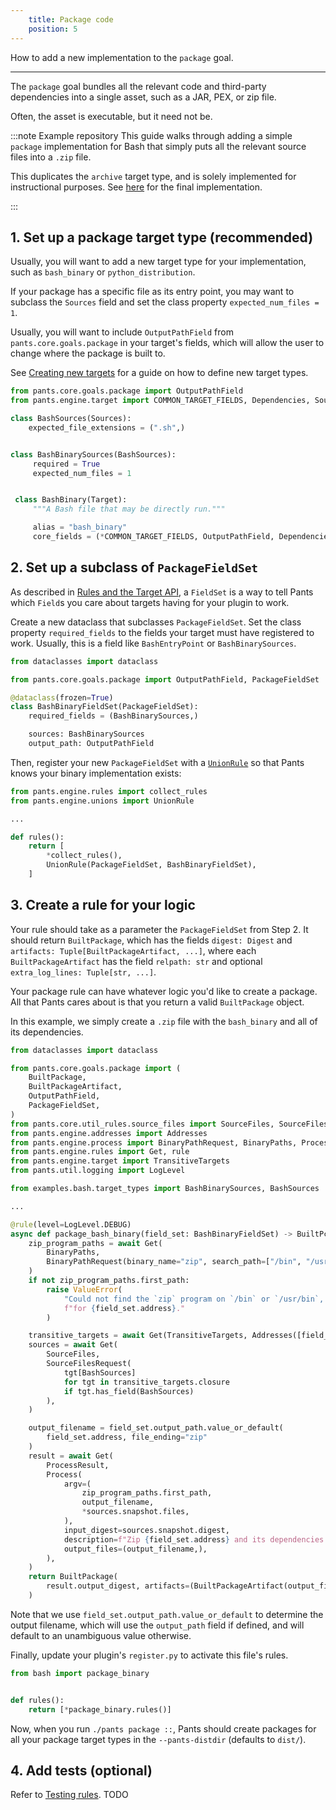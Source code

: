 ```yaml
---
    title: Package code
    position: 5
---
```


How to add a new implementation to the `package` goal.

---

The `package` goal bundles all the relevant code and third-party dependencies into a single asset, such as a JAR, PEX, or zip file. 

Often, the asset is executable, but it need not be.

:::note Example repository
This guide walks through adding a simple `package` implementation for Bash that simply puts all the relevant source files into a `.zip` file.

This duplicates the `archive` target type, and is solely implemented for instructional purposes. See [here](https://github.com/pantsbuild/example-plugin/blob/main/pants-plugins/examples/bash/package_binary.py) for the final implementation.

:::


## 1. Set up a package target type (recommended)
Usually, you will want to add a new target type for your implementation, such as `bash_binary` or `python_distribution`.

If your package has a specific file as its entry point, you may want to subclass the `Sources` field and set the class property `expected_num_files = 1`.

Usually, you will want to include `OutputPathField` from `pants.core.goals.package` in your target's fields, which will allow the user to change where the package is built to.

See [Creating new targets](doc:target-api-new-targets) for a guide on how to define new target types. 

```python
from pants.core.goals.package import OutputPathField
from pants.engine.target import COMMON_TARGET_FIELDS, Dependencies, Sources, Target

class BashSources(Sources):
    expected_file_extensions = (".sh",)


class BashBinarySources(BashSources):
     required = True
     expected_num_files = 1


 class BashBinary(Target):
     """A Bash file that may be directly run."""

     alias = "bash_binary"
     core_fields = (*COMMON_TARGET_FIELDS, OutputPathField, Dependencies, BashBinarySources)
```
## 2. Set up a subclass of `PackageFieldSet`
As described in [Rules and the Target API](doc:rules-api-and-target-api), a `FieldSet` is a way to tell Pants which `Field`s you care about targets having for your plugin to work.

Create a new dataclass that subclasses `PackageFieldSet`. Set the class property `required_fields` to the fields your target must have registered to work. Usually, this is a field like `BashEntryPoint` or `BashBinarySources`.

```python
from dataclasses import dataclass

from pants.core.goals.package import OutputPathField, PackageFieldSet

@dataclass(frozen=True)
class BashBinaryFieldSet(PackageFieldSet):
    required_fields = (BashBinarySources,)

    sources: BashBinarySources
    output_path: OutputPathField
```

Then, register your new `PackageFieldSet` with a [`UnionRule`](doc:rules-api-unions) so that Pants knows your binary implementation exists:

```python
from pants.engine.rules import collect_rules
from pants.engine.unions import UnionRule

...

def rules():
    return [
      	*collect_rules(),
        UnionRule(PackageFieldSet, BashBinaryFieldSet),
    ]
```
## 3. Create a rule for your logic
Your rule should take as a parameter the `PackageFieldSet` from Step 2. It should return `BuiltPackage`, which has the fields `digest: Digest` and `artifacts: Tuple[BuiltPackageArtifact, ...]`, where each `BuiltPackageArtifact` has the field `relpath: str` and optional `extra_log_lines: Tuple[str, ...]`.

Your package rule can have whatever logic you'd like to create a package. All that Pants cares about is that you return a valid `BuiltPackage` object. 

In this example, we simply create a `.zip` file with the `bash_binary` and all of its dependencies.

```python
from dataclasses import dataclass

from pants.core.goals.package import (
    BuiltPackage,
    BuiltPackageArtifact,
    OutputPathField,
    PackageFieldSet,
)
from pants.core.util_rules.source_files import SourceFiles, SourceFilesRequest
from pants.engine.addresses import Addresses
from pants.engine.process import BinaryPathRequest, BinaryPaths, Process, ProcessResult
from pants.engine.rules import Get, rule
from pants.engine.target import TransitiveTargets
from pants.util.logging import LogLevel

from examples.bash.target_types import BashBinarySources, BashSources

...

@rule(level=LogLevel.DEBUG)
async def package_bash_binary(field_set: BashBinaryFieldSet) -> BuiltPckage:
    zip_program_paths = await Get(
        BinaryPaths,
        BinaryPathRequest(binary_name="zip", search_path=["/bin", "/usr/bin"]),
    )
    if not zip_program_paths.first_path:
        raise ValueError(
            "Could not find the `zip` program on `/bin` or `/usr/bin`, so cannot create a package "
            f"for {field_set.address}."
        )

    transitive_targets = await Get(TransitiveTargets, Addresses([field_set.address]))
    sources = await Get(
        SourceFiles,
        SourceFilesRequest(
            tgt[BashSources]
            for tgt in transitive_targets.closure
            if tgt.has_field(BashSources)
        ),
    )

    output_filename = field_set.output_path.value_or_default(
        field_set.address, file_ending="zip"
    )
    result = await Get(
        ProcessResult,
        Process(
            argv=(
                zip_program_paths.first_path,
                output_filename,
                *sources.snapshot.files,
            ),
            input_digest=sources.snapshot.digest,
            description=f"Zip {field_set.address} and its dependencies.",
            output_files=(output_filename,),
        ),
    )
    return BuiltPackage(
        result.output_digest, artifacts=(BuiltPackageArtifact(output_filename),)
    )

```

Note that we use `field_set.output_path.value_or_default` to determine the output filename, which will use the `output_path` field if defined, and will default to an unambiguous value otherwise.

Finally, update your plugin's `register.py` to activate this file's rules.
```python title="pants-plugins/bash/register.py"
from bash import package_binary


def rules():
    return [*package_binary.rules()]
```

Now, when you run `./pants package ::`, Pants should create packages for all your package target types in the `--pants-distdir` (defaults to `dist/`).
## 4. Add tests (optional)
Refer to [Testing rules](doc:rules-api-testing). TODO